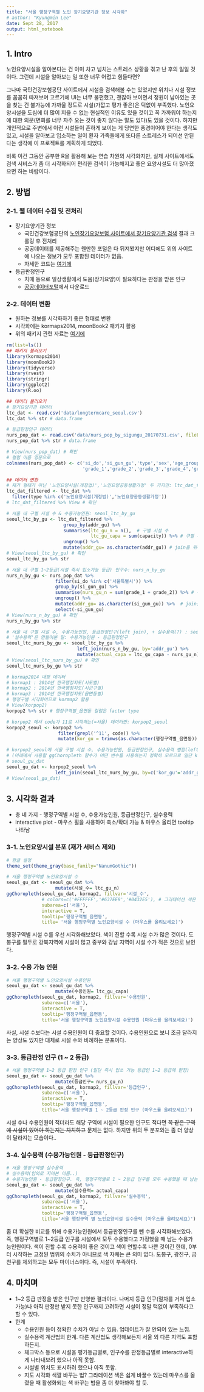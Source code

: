 ```yaml
---
title: "서울 행정구역별 노인 장기요양기관 정보 시각화"
# author: "Kyungmin Lee"
date: Sept 28, 2017
output: html_notebook
---
```

  
## 1. Intro

노인요양시설을 알아본다는 건 이미 차고 넘치는 스트레스 상황을 겪고 난 후의 일일 것이다. 그런데 시설을 알아보는 일 또한 너무 어렵고 힘들다면?  

그나마 국민건강보험공단 사이트에서 시설을 검색해볼 수는 있었지만 위치나 시설 정보를 꼼꼼히 따져보며 고르기에 UI는 너무 불편했고, 괜찮아 보이면서 정원이 남아있는 곳을 찾는 건 불가능에 가까울 정도로 시설(가깝고 평가 좋은)은 턱없이 부족했다. 노인요양시설을 도심에 더 많이 지을 수 없는 현실적인 이유도 있을 것이고 꼭 가까워야 하는지에 대한 의문(면회를 너무 자주 오는 것이 좋지 않다는 말도 있다)도 있을 것이다. 하지만 개인적으로 주변에서 이런 시설들이 흔하게 보이는 게 당연한 풍경이어야 한다는 생각도 있고, 시설을 알아보고 입소하는 일이 환자 가족들에게 또다른 스트레스가 되어선 안된다는 생각에 이 프로젝트를 계획하게 되었다.  

비록 이건 그동안 공부한 R을 활용해 보는 연습 차원의 시각화지만, 실제 사이트에서도 검색 서비스가 좀 더 시각화되어 편리한 검색이 가능해지고 좋은 요양시설도 더 많아졌으면 하는 바람이다.  

## 2. 방법
### 2-1. 웹 데이터 수집 및 전처리
* 장기요양기관 정보
    + 국민건강보험공단의 [노인장기요양보험 사이트에서 장기요양기관 검색](http://www.longtermcare.or.kr/npbs/r/a/201/selectLtcoSrch) 결과 크롤링 후 전처리
    + 공공데이터를 제공해주는 웬만한 포털은 다 뒤져봤지만 어디에도 위의 사이트에 나오는 정보가 모두 포함된 데이터가 없음.
    + 자세한 코드는 [여기에](https://github.com/econpanna/SilverHomeOfSeoul/blob/master/src/crawl_preprocess.R)
* 등급판정인구
    + 치매 등으로 일상생활에서 도움(장기요양)이 필요하다는 판정을 받은 인구
    + [공공데이터포털](https://www.data.go.kr/dataset/3051421/fileData.do)에서 다운로드

### 2-2. 데이터 변환
* 원하는 정보를 시각화하기 좋은 형태로 변환
* 시각화에는 kormaps2014, moonBook2 패키지 활용
* 위의 패키지 관련 자료는 [여기에](http://rstudio-pubs-static.s3.amazonaws.com/159183_794d3326ca09428eb519206440ff863d.html)
```r
rm(list=ls())
## 패키지 불러오기
library(kormaps2014)
library(moonBook2)
library(tidyverse)
library(rvest)
library(stringr)
library(ggplot2)
library(R.oo)
```

```r
## 데이터 불러오기
# 장기요양기관 데이터
ltc_dat <- read.csv('data/longtermcare_seoul.csv')
ltc_dat %>% str # data.frame

# 등급판정인구 데이터
nurs_pop_dat <- read.csv('data/nurs_pop_by_sigungu_20170731.csv', fileEncoding = 'cp949')
nurs_pop_dat %>% str # data.frame

# View(nurs_pop_dat) # 확인
# 컬럼 이름 영문으로
colnames(nurs_pop_dat) <- c('si_do','si_gun_gu','type','sex','age_group','apply_n','accept_total',
                            'grade_1','grade_2','grade_3','grade_4','grade_5','grade_none')

```

```r
## 데이터 변환
# 재가 형태가 아닌 '노인요양시설(개정법)','노인요양공동생활가정' 두 가지만: ltc_dat_filtered
ltc_dat_filtered <- ltc_dat %>% 
  filter(type %in% c('노인요양시설(개정법)','노인요양공동생활가정'))
# ltc_dat_filtered %>% View # 확인

# 서울 내 구별 시설 수 & 수용가능인원: seoul_ltc_by_gu
seoul_ltc_by_gu <- ltc_dat_filtered %>% 
                     group_by(addr_gu) %>%
                     summarise(ltc_gu_n = n(),  # 구별 시설 수
                               ltc_gu_capa = sum(capacity)) %>% # 구별 시설 수용가능인원
                     ungroup() %>% 
                     mutate(addr_gu= as.character(addr_gu)) # join을 위해 character 변환  
# View(seoul_ltc_by_gu) # 확인
seoul_ltc_by_gu %>% str

# 서울 내 구별 1~2등급(시설 즉시 입소가능 등급) 인구수: nurs_n_by_gu
nurs_n_by_gu <- nurs_pop_dat %>% 
                  filter(si_do %in% c('서울특별시')) %>% 
                  group_by(si_gun_gu) %>% 
                  summarise(nurs_gu_n = sum(grade_1 + grade_2)) %>% # 구별 등급인구
                  ungroup() %>% 
                  mutate(addr_gu= as.character(si_gun_gu)) %>%  # join을 위해 character 변환
                  select(-si_gun_gu)
# View(nurs_n_by_gu) # 확인 
nurs_n_by_gu %>% str

# 서울 내 구별 시설 수, 수용가능인원, 등급판정인구(left join), + 실수용력(?) : seoul_ltc_nurs_by_gu
# '실수용력'은 만들어본 말: 수용가능인원 - 등급판정인구
seoul_ltc_nurs_by_gu <- seoul_ltc_by_gu %>% 
                          left_join(nurs_n_by_gu, by='addr_gu') %>% 
                          mutate(actual_capa = ltc_gu_capa - nurs_gu_n)
# View(seoul_ltc_nurs_by_gu) # 확인 
seoul_ltc_nurs_by_gu %>% str
```

```r
# kormap2014 내장 데이터
# kormap1 : 2014년 한국행정지도(시도별)
# kormap2 : 2014년 한국행정지도(시군구별)
# kormap3 : 2014년 한국행정지도(읍면동별)
# 행정구별 시각화이므로 kormap2 활용
# View(korpop2)
korpop2 %>% str # 행정구역별_읍면동 컬럼은 factor type
```

```r
# korpop2 에서 code가 11로 시작하는(=서울) 데이터만: korpop2_seoul
korpop2_seoul <- korpop2 %>%
                   filter(grepl('^11', code)) %>% 
                   mutate(kor_gu = trimws(as.character(행정구역별_읍면동))) # join 위해 내장 데이터 구 이름 character 변환 후 공백 제거

# korpop2_seoul에 서울 구별 시설 수, 수용가능인원, 등급판정인구, 실수용력 병합(left join)
# (아래에서 사용할 ggChoropleth 함수가 어떤 변수를 사용하는지 정확히 모르므로 일단 korpop2 변수는 다 남겨둠)
# seoul_gu_dat
seoul_gu_dat <- korpop2_seoul %>% 
                  left_join(seoul_ltc_nurs_by_gu, by=c('kor_gu'='addr_gu')) 
# View(seoul_gu_dat)
```


## 3. 시각화 결과
* 총 네 가지 - 행정구역별 시설 수, 수용가능인원, 등급판정인구, 실수용력
* interactive plot - 마우스 휠을 사용하여 축소/확대 가능 & 마우스 올리면 tooltip 나타남

### 3-1. 노인요양시설 분포 (재가 서비스 제외)
```r
# 한글 설정
theme_set(theme_gray(base_family="NanumGothic"))

# 서울 행정구역별 노인요양시설 수
seoul_gu_dat <- seoul_gu_dat %>% 
                  mutate(시설_수= ltc_gu_n)
ggChoropleth(seoul_gu_dat, kormap2, fillvar='시설_수',
             # colors=c('#FFFFFF','#637EE9','#0432E5'), # 그라데이션 색은 바뀌는데 hover색이 안바뀜 
             subarea=c('서울'),
             interactive = T, 
             tooltip='행정구역별_읍면동',
             title= '서울 행정구역별 노인요양시설 수 (마우스를 올려보세요)')
```
행정구역별 시설 수를 우선 시각화해보았다. 색이 진할 수록 시설 수가 많은 것이다. 도봉구를 필두로 강북지역에 시설이 많고 중부와 강남 지역이 시설 수가 적은 것으로 보인다.

### 3-2. 수용 가능 인원
```r
# 서울 행정구역별 노인요양시설 수용인원
seoul_gu_dat <- seoul_gu_dat %>% 
                  mutate(수용인원= ltc_gu_capa)
ggChoropleth(seoul_gu_dat, kormap2, fillvar='수용인원',
             subarea=c('서울'),
             interactive = T, 
             tooltip='행정구역별_읍면동',
             title='서울 행정구역별 노인요양시설 수용인원 (마우스를 올려보세요)')
```
사실, 시설 수보다는 시설 수용인원이 더 중요할 것이다. 수용인원으로 보니 조금 달라지는 양상도 있지만 대체로 시설 수와 비례하는 분포이다.

### 3-3. 등급판정 인구 (1 ~ 2 등급)
```r
# 서울 행정구역별 1~2 등급 판정 인구 (일단 즉시 입소 가능 등급인 1~2 등급에 한정)
seoul_gu_dat <- seoul_gu_dat %>% 
                  mutate(등급인구= nurs_gu_n)
ggChoropleth(seoul_gu_dat, kormap2, fillvar='등급인구',
             subarea=c('서울'),
             interactive = T, 
             tooltip='행정구역별_읍면동',
             title='서울 행정구역별 1 ~ 2등급 판정 인구 (마우스를 올려보세요)')
```
시설 수나 수용인원이 적더라도 해당 구역에 시설이 필요한 인구도 적다면 ~~꼭 같은 구역에 시설이 있어야 하는지는 차치하고~~ 문제는 없다. 하지만 위의 두 분포와는 좀 더 양상이 달라지는 모습이다..

### 3-4. 실수용력 (수용가능인원 - 등급판정인구)
```r
# 서울 행정구역별 실수용력
# 실수용력(임의로 지어본 이름..)
# 수용가능인원 - 등급판정인구. 즉, 행정구역별로 1 ~ 2등급 인구를 모두 수용했을 때 남는 수용가능인원..
seoul_gu_dat <- seoul_gu_dat %>% 
                  mutate(실수용력= actual_capa)
ggChoropleth(seoul_gu_dat, kormap2, fillvar='실수용력',
             subarea=c('서울'),
             interactive = T, 
             tooltip='행정구역별_읍면동',
             title='서울 행정구역 별 노인요양시설 실수용력 (마우스를 올려보세요)')
```
좀 더 확실한 비교를 위해 수용가능인원에서 등급판정인구를 뺀 수를 시각화해보았다. 즉, 행정구역별로 1~2등급 인구를 시설에서 모두 수용했다고 가정했을 때 남는 수용가능인원이다. 색이 진할 수록 수용력이 좋은 것이고 색이 연할수록 나쁜 것이긴 한데, 0부터 시작하는 고정된 범위의 수치가 아니므로 색 자체는 큰 의미 없다. 도봉구, 광진구, 금천구를 제외하고는 모두 마이너스이다. 즉, 시설이 부족하다.

## 4. 마치며
* 1~2 등급 판정을 받은 인구만 반영한 결과이다. 나머지 등급 인구(절차를 거쳐 입소 가능)나 아직 판정만 받지 못한 인구까지 고려하면 시설이 정말 턱없이 부족하다고 할 수 있다.
* 한계
    + 수용인원 등이 정확한 수치가 아닐 수 있음. 업데이트가 잘 안되어 있는 느낌.
    + 실수용력 계산법의 한계. 다른 계산법도 생각해보든지 서울 외 다른 지역도 포함하든지.
    + 체크박스 등으로 시설을 평가등급별로, 인구수를 판정등급별로 interactive하게 나타내보려 했으나 아직 못함.
    + 시설별 위치도 표시하려 했으나 아직 못함.
    + 지도 시각화 색깔 바꾸는 법? 그라데이션 색은 쉽게 바꿀수 있는데 마우스를 올렸을 때 활성화되는 색 바꾸는 법을 좀 더 찾아봐야 할 듯.